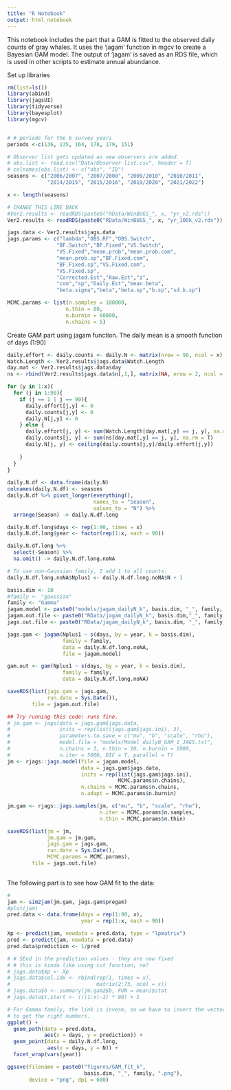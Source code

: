 ```yaml
---
title: "R Notebook"
output: html_notebook
---
```


This notebook includes the part that a GAM is fitted to the observed daily counts of gray whales. It uses the 'jagam' function in mgcv to create a Bayesian GAM model. The output of 'jagam' is saved as an RDS file, which is used in other scripts to estimate annual abundance. 


Set up libraries

```r
rm(list=ls())
library(abind)
library(jagsUI)
library(tidyverse)
library(bayesplot)
library(mgcv)


# # periods for the 6 survey years
periods <-c(136, 135, 164, 178, 179, 151)

# Observer list gets updated as new observers are added. 
# obs.list <- read.csv("Data/Observer list.csv", header = T) 
# colnames(obs.list) <- c("obs", "ID")
seasons <- c("2006/2007", "2007/2008", "2009/2010", "2010/2011", 
             "2014/2015", "2015/2016", "2019/2020", "2021/2022")

x <- length(seasons)

# CHANGE THIS LINE BACK
#Ver2.results <- readRDS(paste0("RData/WinBUGS_", x, "yr_v2.rds"))
Ver2.results <- readRDS(paste0("RData/WinBUGS_", x, "yr_100k_v2.rds"))

jags.data <- Ver2.results$jags.data
jags.params <- c("lambda","OBS.RF","OBS.Switch",
                "BF.Switch","BF.Fixed","VS.Switch",
                "VS.Fixed","mean.prob","mean.prob.com",
                "mean.prob.sp","BF.Fixed.com",
                "BF.Fixed.sp","VS.Fixed.com",
                "VS.Fixed.sp",
                "Corrected.Est","Raw.Est","z",
                "com","sp","Daily.Est","mean.beta",
                "beta.sigma","beta","beta.sp","b.sp","sd.b.sp")

MCMC.params <- list(n.samples = 100000,
                   n.thin = 80,
                   n.burnin = 60000,
                   n.chains = 5)

```

Create GAM part using jagam function. The daily mean is a smooth function of days (1:90)

```r
daily.effort <- daily.counts <- daily.N <- matrix(nrow = 90, ncol = x)
Watch.Length <- Ver2.results$jags.data$Watch.Length
day.mat <- Ver2.results$jags.data$day
ns <- rbind(Ver2.results$jags.data$n[,1,], matrix(NA, nrow = 2, ncol = x))

for (y in 1:x){
  for (j in 1:90){
    if (j == 1 | j == 90){
      daily.effort[j,y] <- 0
      daily.counts[j,y] <- 0
      daily.N[j,y] <- 0
    } else {
      daily.effort[j, y] <- sum(Watch.Length[day.mat[,y] == j, y], na.rm = T)
      daily.counts[j, y] <- sum(ns[day.mat[,y] == j, y], na.rm = T)
      daily.N[j, y] <- ceiling(daily.counts[j,y]/daily.effort[j,y])
      
    }
  }
}
  
daily.N.df <- data.frame(daily.N) 
colnames(daily.N.df) <- seasons
daily.N.df %>% pivot_longer(everything(),
                            names_to = "Season", 
                            values_to = "N") %>%  
  arrange(Season) -> daily.N.df.long

daily.N.df.long$days <- rep(1:90, times = x)
daily.N.df.long$year <- factor(rep(1:x, each = 90))

daily.N.df.long %>% 
  select(-Season) %>%
  na.omit() -> daily.N.df.long.noNA

# To use non-Gaussian family, I add 1 to all counts:
daily.N.df.long.noNA$Nplus1 <- daily.N.df.long.noNA$N + 1  

basis.dim <- 10
#family <- "gaussian"
family <- "Gamma"
jagam.model <- paste0("models/jagam_dailyN_k", basis.dim, "_", family, ".jags")
jagam.out.file <- paste0("RData/jagam_dailyN_k", basis.dim,"_", family, ".rds")
jags.out.file <- paste0("RData/jagam_dailyN_k", basis.dim, "_", family, "_jags.rds")

jags.gam <- jagam(Nplus1 ~ s(days, by = year, k = basis.dim), 
                  family = family,
                  data = daily.N.df.long.noNA,
                  file = jagam.model)

gam.out <- gam(Nplus1 ~ s(days, by = year, k = basis.dim), 
                  family = family,
                  data = daily.N.df.long.noNA)

saveRDS(list(jags.gam = jags.gam,
             run.date = Sys.Date()),
        file = jagam.out.file)

## Try running this code: runs fine. 
# jm.gam <- jags(data = jags.gam$jags.data,
#                inits = rep(list(jags.gam$jags.ini), 3),
#                parameters.to.save = c("mu", "b", "scale", "rho"),
#                model.file = "models/Model_dailyN_GAM_1_JAGS.txt",
#                n.chains = 3, n.thin = 10, n.burnin = 1000,
#                n.iter = 5000, DIC = T, parallel = T)
jm <- rjags::jags.model(file = jagam.model,
                        data = jags.gam$jags.data,
                        inits = rep(list(jags.gam$jags.ini), 
                                    MCMC.params$n.chains),
                        n.chains = MCMC.params$n.chains,
                        n.adapt = MCMC.params$n.burnin)

jm.gam <- rjags::jags.samples(jm, c("mu", "b", "scale", "rho"),
                              n.iter = MCMC.params$n.samples, 
                              n.thin = MCMC.params$n.thin)

saveRDS(list(jm = jm, 
             jm.gam = jm.gam, 
             jags.gam = jags.gam,
             run.date = Sys.Date(),
             MCMC.params = MCMC.params),
        file = jags.out.file)
  
```


The following part is to see how GAM fit to the data:

```r
# 
jam <- sim2jam(jm.gam, jags.gam$pregam)
#plot(jam)
pred.data <- data.frame(days = rep(1:90, x),
                        year = rep(1:x, each = 90))

Xp <- predict(jam, newdata = pred.data, type = "lpmatrix")
pred <- predict(jam, newdata = pred.data)
pred.data$prediction <- 1/pred

# # SEnd in the prediction values - they are now fixed
# # this is kinda like using cut function, no? 
# jags.data$Xp <- Xp
# jags.data$col.idx <- rbind(rep(1, times = x), 
#                            matrix(2:73, ncol = x))
# jags.data$b <- summary(jm.gam2$b, FUN = mean)$stat
# jags.data$t.start <- (((1:x)-1) * 90) + 1

# For Gamma family, the link is invese, so we have to invert the vector
# to get the right numbers. 
ggplot() +
  geom_path(data = pred.data,
            aes(x = days, y = prediction)) +
  geom_point(data = daily.N.df.long,
             aes(x = days, y = N)) +
  facet_wrap(vars(year))

ggsave(filename = paste0("figures/GAM_fit_k", 
                         basis.dim, "_", family, ".png"),
       device = "png", dpi = 600)
```


<!-- Run jags if it hasn't been run.. -->

<!-- ```{r} -->
<!-- if (!file.exists(paste0("RData/JAGS_GAM_Nmix_", x, "yr_v2.rds"))){ -->

<!--   #Run time:  -->
<!--   Start_Time<-Sys.time() -->
<!--   rjags::load.module("glm") # Simon Wood's example shows this but it doesn't work  -->
<!--   jm <- jags(jags.data, -->
<!--              inits = rep(list(inits.list), MCMC.params$n.chains), -->
<!--              parameters.to.save= jags.params, -->
<!--              model.file = 'models/Model_GAM_Nmix_JAGS.txt', -->
<!--              n.chains = MCMC.params$n.chains, -->
<!--              n.burnin = MCMC.params$n.burnin, -->
<!--              n.thin = MCMC.params$n.thin, -->
<!--              n.iter = MCMC.params$n.samples, -->
<!--              DIC = T, parallel=T) -->

<!--   Run_Time <- Sys.time() - Start_Time -->
<!--   Ver2.results <- list(jags.data = jags.data, -->
<!--                        N_inits = N_inits, -->
<!--                        JAGS_out = jm, -->
<!--                        Run_Time = Run_Time) -->
<!--   saveRDS(Ver2.results,  -->
<!--           paste0("RData/JAGS_GAM_Nmix_", x, "yr_v2.rds")) -->

<!-- } else { -->
<!--   Ver2.results <- readRDS(paste0("RData/JAGS_GAM_Nmix_", x, "yr_v2.rds")) -->

<!-- } -->
<!-- ``` -->


<!-- Make some plots: -->

<!-- ```{r} -->
<!-- seasons <- c("2006/2007", "2007/2008", "2009/2010", "2010/2011",  -->
<!--              "2014/2015", "2015/2016", "2019/2020", "2021/2022") -->

<!-- # Extract estimated counts -->
<!-- Daily.Est <- Ver2.results$JAGS_out$sims.list$Daily.Est -->
<!-- sp <- Ver2.results$JAGS_out$sims.list$sp -->
<!-- com <- Ver2.results$JAGS_out$sims.list$com -->
<!-- Corrected.Est <- Ver2.results$JAGS_out$sims.list$Corrected.Est -->

<!-- # Each one of them is (# samples) x (90 days) x (# years) -->
<!-- # To plot them using ggplot's facet, I need to convert -->
<!-- # these into 2D dataframes of statistics (upper and lower  -->
<!-- # CIs, median, etc.) -->
<!-- # Daily.Est.list <- sp.list <- com.list <- vector(mode = "list",  -->
<!-- #                                                 length = dim(Daily.Est)[3]) -->
<!-- #  -->
<!-- # Daily.Est.UCIs <- Daily.Est.LCIs <- vector(mode = "list", -->
<!-- #                                            length = dim(Daily.Est)[3]) -->

<!-- stats.list <- vector(mode = "list", -->
<!--                      length = dim(Daily.Est)[3]) -->

<!-- for (k in 1:dim(Daily.Est)[3]){ -->
<!--   # Daily.Est.list[[k]] <- Daily.Est[,,k] -->
<!--   # Daily.Est.UCIs[[k]] <- apply(Daily.Est[,,k],2,quantile,0.975) -->
<!--   # Daily.Est.LCIs[[k]] <- apply(Daily.Est[,,k],2,quantile,0.275) -->
<!--   #  -->
<!--   # sp.list[[k]] <- sp[,,k] -->
<!--   # com.list[[k]] <- com[,,k] -->

<!--   stats.list[[k]] <- data.frame(Daily.Est.median = apply(Daily.Est[,,k], 2, -->
<!--                                                          median), -->
<!--                                 Daily.Est.LCL = apply(Daily.Est[,,k], 2, -->
<!--                                                       quantile,0.275), -->
<!--                                 Daily.Est.UCL = apply(Daily.Est[,,k], 2, -->
<!--                                                       quantile,0.975), -->
<!--                                 sp.median = apply(exp(sp[,,k]), 2, -->
<!--                                                   median), -->
<!--                                 sp.LCL = apply(exp(sp[,,k]), 2, -->
<!--                                                quantile,0.025), -->
<!--                                 sp.UCL = apply(exp(sp[,,k]), 2, -->
<!--                                                quantile,0.975), -->
<!--                                 com.median = apply(exp(com[,,k]), 2, -->
<!--                                                    median), -->
<!--                                 com.LCL = apply(exp(com[,,k]), 2, -->
<!--                                                 quantile,0.025), -->
<!--                                 com.UCL = apply(exp(com[,,k]), 2, -->
<!--                                                 quantile,0.975), -->
<!--                                 #total.median = apply(exp(sp[,,k]), 1, sum), -->
<!--                                 days = 1:dim(Daily.Est)[2], -->
<!--                                 year = seasons[k]) -->
<!-- } -->

<!-- all.stats <- do.call("rbind", stats.list) %>% group_by(year) -->

<!-- ggplot(data = all.stats) +  -->
<!--   geom_line(aes(x = days, y = sp.median)) +  -->
<!--   geom_line(aes(x = days, y = com.median)) + -->
<!--   geom_ribbon(aes(x = days,  -->
<!--                   ymin = sp.LCL,  -->
<!--                   ymax = sp.UCL), -->
<!--               fill = "orange",  -->
<!--               alpha = 0.5) + -->
<!--   geom_line(aes(x = days, y = com.median), -->
<!--             color = "red") + -->
<!--   facet_wrap(vars(year)) + -->
<!--   xlab("Days since December 1") +  -->
<!--   ylab("Whales per day") -->

<!-- ``` -->



<!-- ```{r} -->

<!-- #Com vs Sp -->
<!-- ggplot(data = all.stats) + -->
<!--   geom_line(aes(x = days, y = sp.median)) + -->
<!--   geom_ribbon(aes(x = days,  -->
<!--                   ymin = sp.LCL,  -->
<!--                   ymax = sp.UCL), -->
<!--               fill = "orange", alpha = 0.5) +  -->
<!--   facet_wrap(vars(year))+ -->
<!--   xlab("Days since December 1") +  -->
<!--   ylab("Whales per day (spline)") -->



<!-- ``` -->


<!-- ```{r} -->

<!-- ggplot(data = all.stats) + -->
<!--   geom_line(aes(x = days, y = com.median)) + -->
<!--   geom_ribbon(aes(x = days,  -->
<!--                   ymin = com.LCL,  -->
<!--                   ymax = com.UCL), -->
<!--               fill = "orange", alpha = 0.5) +  -->
<!--   facet_wrap(vars(year))+ -->
<!--   xlab("Days since December 1") +  -->
<!--   ylab("Whales per day (Normal)") -->

<!-- ``` -->


<!-- ```{r} -->

<!-- ggplot(data = all.stats) + -->
<!--   geom_line(aes(x = days, y = Daily.Est.median)) + -->
<!--   geom_ribbon(aes(x = days,  -->
<!--                   ymin = Daily.Est.LCL,  -->
<!--                   ymax = Daily.Est.UCL), -->
<!--               fill = "orange",  -->
<!--               alpha = 0.5) +  -->
<!--   facet_wrap(vars(year))+ -->
<!--   xlab("Days since December 1") +  -->
<!--   ylab("Whales per day") -->


<!-- ``` -->

<!-- Total abundance -->
<!-- ```{r} -->
<!-- abundance.df <- data.frame(total.median = apply(Corrected.Est,  -->
<!--                                                 FUN = median,  -->
<!--                                                 MARGIN = 2), -->
<!--                            total.LCL = apply(Corrected.Est,  -->
<!--                                              MARGIN = 2,  -->
<!--                                              FUN = quantile, 0.025), -->
<!--                            total.UCL = apply(Corrected.Est,  -->
<!--                                              MARGIN = 2,  -->
<!--                                              FUN = quantile, 0.975), -->
<!--                            Season = seasons) -->


<!-- ggplot(data = abundance.df) +  -->
<!--   geom_point(aes(x = Season, y = total.median)) +  -->
<!--   geom_errorbar(aes(x = Season, ymin = total.LCL, ymax = total.UCL)) -->

<!-- #median(apply(exp(sp[,,4]),1,sum)) -->

<!-- ``` -->

